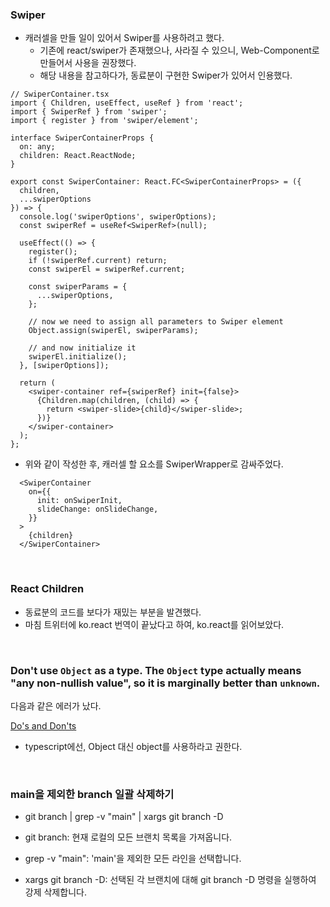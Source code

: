 ### Swiper

- 캐러셀을 만들 일이 있어서 Swiper를 사용하려고 했다.
  - 기존에 react/swiper가 존재했으나, 사라질 수 있으니, Web-Component로 만들어서 사용을 권장했다.
  - 해당 내용을 참고하다가, 동료분이 구현한 Swiper가 있어서 인용했다.

```TSX
// SwiperContainer.tsx
import { Children, useEffect, useRef } from 'react';
import { SwiperRef } from 'swiper';
import { register } from 'swiper/element';

interface SwiperContainerProps {
  on: any;
  children: React.ReactNode;
}

export const SwiperContainer: React.FC<SwiperContainerProps> = ({
  children,
  ...swiperOptions
}) => {
  console.log('swiperOptions', swiperOptions);
  const swiperRef = useRef<SwiperRef>(null);

  useEffect(() => {
    register();
    if (!swiperRef.current) return;
    const swiperEl = swiperRef.current;

    const swiperParams = {
      ...swiperOptions,
    };

    // now we need to assign all parameters to Swiper element
    Object.assign(swiperEl, swiperParams);

    // and now initialize it
    swiperEl.initialize();
  }, [swiperOptions]);

  return (
    <swiper-container ref={swiperRef} init={false}>
      {Children.map(children, (child) => {
        return <swiper-slide>{child}</swiper-slide>;
      })}
    </swiper-container>
  );
};
```

- 위와 같이 작성한 후, 캐러셀 할 요소를 SwiperWrapper로 감싸주었다.

```TSX
  <SwiperContainer
    on={{
      init: onSwiperInit,
      slideChange: onSlideChange,
    }}
  >
    {children}
  </SwiperContainer>
```

<br />

### React Children

- 동료분의 코드를 보다가 재밌는 부분을 발견했다.
- 마침 트위터에 ko.react 번역이 끝났다고 하여, ko.react를 읽어보았다.

<br />

### Don't use `Object` as a type. The `Object` type actually means "any non-nullish value", so it is marginally better than `unknown`.

다음과 같은 에러가 났다.

[Do's and Don'ts](https://www.typescriptlang.org/docs/handbook/declaration-files/do-s-and-don-ts.html#general-types)

- typescript에선, Object 대신 object를 사용하라고 권한다.

<br />

### main을 제외한 branch 일괄 삭제하기

- git branch | grep -v "main" | xargs git branch -D

- git branch: 현재 로컬의 모든 브랜치 목록을 가져옵니다.
- grep -v "main": 'main'을 제외한 모든 라인을 선택합니다.
- xargs git branch -D: 선택된 각 브랜치에 대해 git branch -D 명령을 실행하여 강제 삭제합니다.
